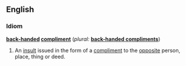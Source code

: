 ==English==

===Idiom===
'''[[back-handed]] [[compliment]]'''  (''plural:'' '''[[back-handed compliments]]''')
# An [[insult]] issued in the form of a [[compliment]] to the [[opposite]] person, place, thing or deed.